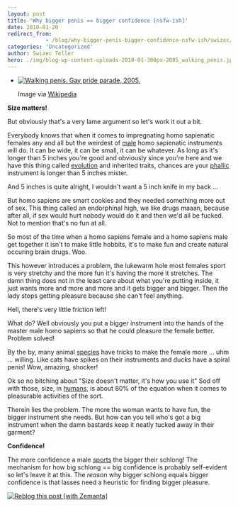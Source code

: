 ```yaml
---
layout: post
title: 'Why bigger penis == bigger confidence [nsfw-ish]'
date: 2010-01-20
redirect_from: 
            - /blog/why-bigger-penis-bigger-confidence-nsfw-ish/swizec/1154
categories: 'Uncategorized'
author: Swizec Teller
hero: ./img/blog-wp-content-uploads-2010-01-300px-2005_walking_penis.jpg
---
```

- [![Walking penis. Gay pride parade, 2005.](./img/blog-wp-content-uploads-2010-01-300px-2005_walking_penis.jpg "Walking penis. Gay pride parade, 2005.")](http://commons.wikipedia.org/wiki/Image:2005_walking_penis.jpg)

  Image via [Wikipedia](http://commons.wikipedia.org/wiki/Image:2005_walking_penis.jpg)

**Size matters!**



But obviously that's a very lame argument so let's work it out a bit.



Everybody knows that when it comes to impregnating homo sapienatic females any and all but the weirdest of [male](http://en.wikipedia.org/wiki/Male "Male") homo sapienatic instruments will do. It can be wide, it can be small, it can be whatever. As long as it's longer than 5 inches you're good and obviously since you're here and we have this thing called [evolution](http://en.wikipedia.org/wiki/Evolution "Evolution") and inherited traits, chances are your [phallic](http://en.wikipedia.org/wiki/Phallus "Phallus") instrument is longer than 5 inches mister.



And 5 inches is quite alright, I wouldn't want a 5 inch knife in my back ...



But homo sapiens are smart cookies and they needed something more out of sex. This thing called an endorphinal high, we like drugs maaan, because after all, if sex would hurt nobody would do it and then we'd all be fucked. Not to mention that's no fun at all.



So most of the time when a homo sapiens female and a homo sapiens male get together it isn't to make little hobbits, it's to make fun and create natural occuring brain drugs. Woo.



This however introduces a problem, the lukewarm hole most females sport is very stretchy and the more fun it's having the more it stretches. The damn thing does not in the least care about what you're putting inside, it just wants more and more and more and it gets bigger and bigger. Then the lady stops getting pleasure because she can't feel anything.



Hell, there's very little friction left!



What do? Well obviously you put a bigger instrument into the hands of the master male homo sapiens so that he could pleasure the female better. Problem solved!



By the by, many animal [species](http://en.wikipedia.org/wiki/Species "Species") have tricks to make the female more ... uhm ... willing. Like cats have spikes on their instruments and ducks have a spiral penis! Wow, amazing, shocker!



Ok so no bitching about "Size doesn't matter, it's how you use it" Sod off with those, size, in [humans](http://en.wikipedia.org/wiki/Human "Human"), is about 80% of the equation when it comes to pleasurable activities of the sort.



Therein lies the problem. The more the woman wants to have fun, the bigger instrument she needs. But how can you tell who's got a big instrument when the damn bastards keep it neatly tucked away in their garment?



**Confidence!**



The more confidence a male [sports](http://en.wikipedia.org/wiki/Sport "Sport") the bigger their schlong! The mechanism for how big schlong == big confidence is probably self-evident so let's leave it at this. The _reason_ why bigger schlong equals bigger confidence is that lasses need a heuristic for finding bigger pleasure.

[![Reblog this post \[with Zemanta\]](http://img.zemanta.com/reblog_e.png?x-id=620b4d5a-69f5-487e-97eb-1b503a0ca9bf)](http://reblog.zemanta.com/zemified/620b4d5a-69f5-487e-97eb-1b503a0ca9bf/ "Reblog this post \[with Zemanta]")